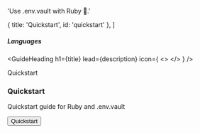 

  'Use .env.vault with Ruby 💎.'

  { title: 'Quickstart', id: 'quickstart' },
]

##### Languages
<GuideHeading
  h1={title}
  lead={description}
  icon={
    <>
      <RubyIcon className="h-9 w-9 text-[#CC342D]"/>
    </>
  } />

<div className="my-16 xl:max-w-none">
  <Heading level={2} id="quickstart">
    Quickstart
  </Heading>
  <div className="not-prose mt-4 grid grid-cols-1 gap-x-6 gap-y-10 border-t border-zinc-900/5 pt-10 dark:border-white/5 sm:grid-cols-2 xl:max-w-none xl:grid-cols-3">
    <div key="quickstart" className="flex flex-row-reverse gap-6">
      <div className="flex-auto">
        <h3 className="text-sm font-semibold text-zinc-900 dark:text-white">
          Quickstart
        </h3>
        <p className="mt-1 text-sm text-zinc-600 dark:text-zinc-400">Quickstart guide for Ruby and .env.vault</p>
        <p className="mt-4"><Button href="/docs/quickstart" variant="text" arrow="right">Quickstart</Button></p>
      </div>
      <RubyIcon className="h-9 w-9 text-[#CC342D]"/>
    </div>
  </div>
</div>
